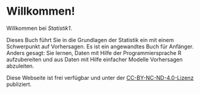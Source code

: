 # Willkommen! {.unnumbered}

Willkommen bei *Statistik1*.

Dieses Buch führt Sie in die Grundlagen der Statistik ein mit einem Schwerpunkt auf Vorhersagen.
Es ist ein angewandtes Buch für Anfänger.
Anders gesagt: Sie lernen, Daten mit Hilfe der Programmiersprache R aufzubereiten und aus Daten mit Hilfe einfacher Modelle Vorhersagen abzuleiten.
 

Diese Webseite ist frei verfügbar und unter der [CC-BY-NC-ND-4.0-Lizenz](https://creativecommons.org/licenses/by-nc-nd/4.0/deed.de) publiziert.


